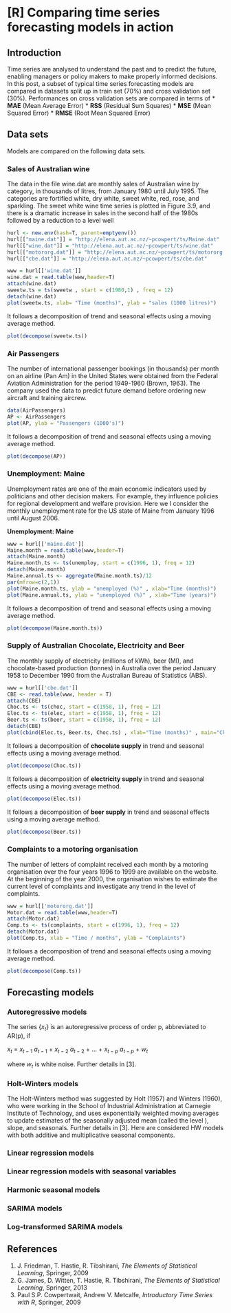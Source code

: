 [R] Comparing time series forecasting models in action  
========================================================
Introduction
--------------------------------------------------------
Time series are analysed to understand the past and to predict the future, enabling managers or policy makers to make properly informed decisions.
In this post, a subset of typical time series forecasting models are compared in datasets split up in train set (70%) and cross validation set (30%). Performances on cross validation sets are compared in terms of 
* __MAE__ (Mean Average Error)
* __RSS__ (Residual Sum Squares)
* __MSE__ (Mean Squared Error)
* __RMSE__ (Root Mean Squared Error) 

Data sets
--------------------------------------------------------
Models are compared on the following data sets. 

### Sales of Australian wine
The data in the file wine.dat are monthly sales of Australian wine by category,
in thousands of litres, from January 1980 until July 1995. The categories are
fortified white, dry white, sweet white, red, rose, and sparkling. The sweet
white wine time series is plotted in Figure 3.9, and there is a dramatic increase
in sales in the second half of the 1980s followed by a reduction to a level well

```r
hurl <- new.env(hash=T, parent=emptyenv())
hurl[["maine.dat"]] = "http://elena.aut.ac.nz/~pcowpert/ts/Maine.dat"
hurl[["wine.dat"]] = "http://elena.aut.ac.nz/~pcowpert/ts/wine.dat"
hurl[["motororg.dat"]] = "http://elena.aut.ac.nz/~pcowpert/ts/motororg.dat"
hurl[["cbe.dat"]] = "http://elena.aut.ac.nz/~pcowpert/ts/cbe.dat"

www = hurl[['wine.dat']]
wine.dat = read.table(www,header=T)
attach(wine.dat)
sweetw.ts = ts(sweetw , start = c(1980,1) , freq = 12)
detach(wine.dat)
plot(sweetw.ts, xlab= "Time (months)", ylab = "sales (1000 litres)")
```

It follows a decomposition of trend and seasonal effects using
a moving average method.

```r
plot(decompose(sweetw.ts))
```

### Air Passengers
The number of international passenger bookings (in thousands) per month
on an airline (Pan Am) in the United States were obtained from the Federal
Aviation Administration for the period 1949-1960 (Brown, 1963). The company
used the data to predict future demand before ordering new aircraft and
training aircrew. 

```r
data(AirPassengers)
AP <- AirPassengers
plot(AP, ylab = "Passengers (1000's)")
```

It follows a decomposition of trend and seasonal effects using
a moving average method.

```r
plot(decompose(AP))
```

### Unemployment: Maine
Unemployment rates are one of the main economic indicators used by politicians
and other decision makers. For example, they influence policies for regional
development and welfare provision. Here we I consider the monthly unemployment rate
for the US state of Maine from January 1996 until August 2006.

**Unemployment: Maine**
```r
www = hurl[['maine.dat']]
Maine.month = read.table(www,header=T)
attach(Maine.month)
Maine.month.ts <- ts(unemploy, start = c(1996, 1), freq = 12)
detach(Maine.month)
Maine.annual.ts <- aggregate(Maine.month.ts)/12
par(mfrow=c(2,1))
plot(Maine.month.ts, ylab = "unemployed (%)" , xlab="Time (months)")
plot(Maine.annual.ts, ylab = "unemployed (%)" , xlab="Time (years)")
```

It follows a decomposition of trend and seasonal effects using
a moving average method.

```r
plot(decompose(Maine.month.ts))
```

### Supply of Australian Chocolate, Electricity and Beer
The monthly supply of electricity (millions of kWh), beer (Ml),
and chocolate-based production (tonnes) in Australia over the period January
1958 to December 1990 from the Australian Bureau of Statistics
(ABS).

```r
www = hurl[['cbe.dat']]
CBE <- read.table(www, header = T)
attach(CBE)
Choc.ts <- ts(choc, start = c(1958, 1), freq = 12)
Elec.ts <- ts(elec, start = c(1958, 1), freq = 12)
Beer.ts <- ts(beer, start = c(1958, 1), freq = 12)
detach(CBE)
plot(cbind(Elec.ts, Beer.ts, Choc.ts) , xlab="Time (months)" , main="Choc (tonnes), Elec(kwh), Beer (Ml)"  )
```

It follows a decomposition of **chocolate supply** in trend and seasonal effects using
a moving average method.

```r
plot(decompose(Choc.ts))
```


It follows a decomposition of **electricity supply** in trend and seasonal effects using
a moving average method.

```r
plot(decompose(Elec.ts))
```


It follows a decomposition of **beer supply** in trend and seasonal effects using
a moving average method.

```r
plot(decompose(Beer.ts))
```

### Complaints to a motoring organisation
The number of letters of complaint received each month by a motoring organisation
over the four years 1996 to 1999 are available on the website. At the
beginning of the year 2000, the organisation wishes to estimate the current
level of complaints and investigate any trend in the level of complaints.

```r
www = hurl[['motororg.dat']]
Motor.dat = read.table(www,header=T)
attach(Motor.dat)
Comp.ts <- ts(complaints, start = c(1996, 1), freq = 12)
detach(Motor.dat)
plot(Comp.ts, xlab = "Time / months", ylab = "Complaints")
```

It follows a decomposition of trend and seasonal effects using
a moving average method.

```r
plot(decompose(Comp.ts))
```



Forecasting models 
--------------------------------------------------------

### Autoregressive models
The series $\{{x_{t}}\}$ is an autoregressive process of order p, abbreviated to AR(p), if


${x_{t}}$ = ${x_{t-1}}$ ${a_{t-1}}$ + ${x_{t-2}}$ ${a_{t-2}}$ + ... + ${x_{t-p}}$ ${a_{t-p}}$ + ${w_{t}}$


where ${w_{t}}$ is white noise. Further details in [3]. 


### Holt-Winters models

The Holt-Winters method was suggested by Holt (1957) and Winters (1960), who
were working in the School of Industrial Administration at Carnegie Institute
of Technology, and uses exponentially weighted moving averages to update
estimates of the seasonally adjusted mean (called the level ), slope, and seasonals. Further details in [3].
Here are considered HW models with both additive and multiplicative seasonal components.

### Linear regression models 

### Linear regression models with seasonal variables

### Harmonic seasonal models

### SARIMA models

### Log-transformed SARIMA models








References
--------------------------------------------------------
1. J. Friedman, T. Hastie, R. Tibshirani, *The Elements of Statistical Learning*, Springer, 2009 
2. G. James, D. Witten, T. Hastie, R. Tibshirani, *The Elements of Statistical Learning*, Springer, 2013 
3. Paul S.P. Cowpertwait, Andrew V. Metcalfe, *Introductory Time Series with R*, Springer, 2009 



